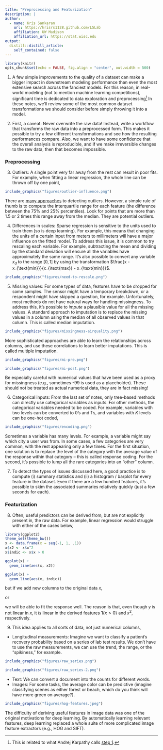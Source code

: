```yaml
---
title: "Preprocessing and Featurization"
description: | 
author:
  - name: Kris Sankaran
    url: https://krisrs1128.github.com/LSLab
    affiliation: UW Madison
    affiliation_url: https://stat.wisc.edu
output:
  distill::distill_article:
    self_contained: false
---
```


```r
library(knitr)
opts_chunk$set(echo = FALSE, fig.align = "center", out.width = 500)
```

1. A few simple improvements to the quality of a dataset can make a bigger
impact in downstream modeling performance than even the most extensive search
across the fanciest models. For this reason, in real-world modeling (not to
mention machine learning competitions), significant time is dedicated to data exploration and
preprocessing^[This is related to what Andrej Karpathy calls [step
1](http://karpathy.github.io/2019/04/25/recipe/).] In these notes, we'll review
some of the most common dataset transformations we should consider before simply
throwing it into a model.

2. First, a caveat: Never overwrite the raw data! Instead, write a workflow that
transforms the raw data into a preprocessed form. This makes it possible to try
a few different transformations and see how the resulting performances compare.
Also, we want to have some confidence that the overall analysis is reproducible,
and if we make irreversible changes to the raw data, then that becomes impossible.

### Preprocessing

3. Outliers: A single point very far away from the rest can result in poor fits.
For example, when fitting a linear regression, the whole line can be thrown off
by one point,

```r
include_graphics("figures/outlier-influence.png")
```

There are [many
approaches](https://www.researchgate.net/profile/Vipin-Kumar-54/publication/242403027_Outlier_Detection_A_Survey/links/0deec52d83600bb86c000000/Outlier-Detection-A-Survey.pdf)
to detecting outliers. However, a simple rule of thumb is to compute the
interquartile range for each feature (the difference between the 75% and 25%
percentiles). Look for points that are more than 1.5 or 2 times this range away
from the median. They are potential outliers.
  
4. Differences in scales: Sparse regression is sensitive to the units used to
train them (so is deep learning). For example, this means that changing the
units of a certain input from meters to millimeters will have a major influence
on the fitted model. To address this issue, it is common to try rescaling each
variable. For example, subtracting the mean and dividing by the standard
deviation will ensure all the variables have approximately the same range. It's
also possible to convert any variable $x_{d}$ to the range $\left[0, 1\right]$
by using the transformation $\frac{x - x_{\text{min}}}{x_{\text{max}} - x_{\text{min}}}$.

```r
include_graphics("figures/need-to-rescale.png")
```

5. Missing values: For some types of data, features have to be dropped for some
samples. The sensor might have a temporary breakdown, or a respondent might have
skipped a question, for example. Unfortunately, most methods do not have natural
ways for handling missingness. To address this, it's possible to _impute_ a
plausible value for all the missing values. A standard approach to imputation is
to replace the missing values in a column using the median of all observed
values in that column. This is called median imputation. 

```r
include_graphics("figures/missingness-airquality.png")
```

More sophisticated approaches are able to learn the relationships across
columns, and use these correlations to learn better imputations. This is called
multiple imputation.

```r
include_graphics("figures/mi-pre.png")
```

```r
include_graphics("figures/mi-post.png")
```

Be especially careful with numerical values that have been used as a proxy for
missingness (e.g., sometimes -99 is used as a placeholder). These should not be
treated as actual numerical data, they are in fact missing!

6. Categorical inputs: From the last set of notes, only tree-based methods can
directly use categorical variables as inputs. For other methods, the categorical
variables needed to be coded. For example, variables with two levels can be
converted to 0's and 1's, and variables with $K$ levels can be one-hot coded,

```r
include_graphics("figures/encoding.png")
```

  Sometimes a variable has many levels. For example, a variable might say which
    city a user was from. In some cases, a few categories are very common, with the
  rest appearing only a few times. For the first situation, one solution is to
  replace the level of the category with the average value of the response within
  that category -- this is called response coding. For the second, it's possible
  to lump all the rare categories into an "other" column.

7. To detect the types of issues discussed here, a good practice is to compute (i) summary statistics and (ii) a histogram / barplot for every feature in the dataset. Even if there are a few hundred features, it's possible to skim the
associated summaries relatively quickly (just a few seconds for each).

### Featurization

8. Often, useful predictors can be derived from, but are not explicitly present
in, the raw data. For example, linear regression would struggle with either of
the cases below,

```r
library(ggplot2)
theme_set(theme_bw())
x <- data.frame(x = seq(-1, 1, .1))
x$x2 <- x$x^2
x$indic <- x$x > 0

ggplot(x) +
  geom_line(aes(x, x2))

ggplot(x) +
  geom_line(aes(x, indic))
```


but if we add new columns to the original data $x$, 

\begin{align*}
\begin{pmatrix}
x  & x^2
\end{pmatrix}
\end{align*}

or 

\begin{align*}
\begin{pmatrix}
x  & \mathbf{1}\left\{x > 0\right\}
\end{pmatrix}
\end{align*}

we will be able to fit the response well. The reason is that, even though $y$ is
not linear in $x$, it _is_ linear in the derived features $\mathbf{1}\left\{x > 0\right\}$ and $x^2$, respectively.

9. This idea applies to all sorts of data, not just numerical columns,

* Longitudinal measurements: Imagine we want to classify a patient's recovery
probability based on a series of lab test results. We don't have to use the raw
measurements, we can use the trend, the range, or the "spikiness," for example.

```r
include_graphics("figures/raw_series.png")
```

```r
include_graphics("figures/raw_series-2.png")
```

* Text: We can convert a document into the counts for different words.
* Images: For some tasks, the average color can be predictive (imagine
classifying scenes as either forest or beach, which do you think will have more
green on average?).

```r
include_graphics("figures/hog-features.jpeg")
```

The difficulty of deriving useful features in image data was one of the original
motivations for deep learning. By automatically learning relevant features, deep
learning replaced a whole suite of more complicated image feature extractors
(e.g., HOG and SIFT).

